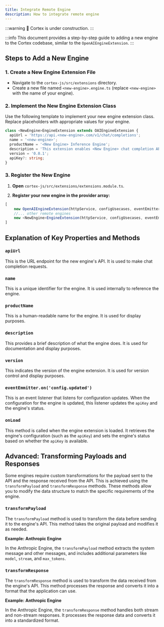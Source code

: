 ```yaml
---
title: Integrate Remote Engine
description: How to integrate remote engine
---
```



:::warning
🚧 Cortex is under construction.
:::

:::info
This document provides a step-by-step guide to adding a new engine to the Cortex codebase, similar to the `OpenAIEngineExtension`.
:::

## Steps to Add a New Engine

### 1. Create a New Engine Extension File

- Navigate to the `cortex-js/src/extensions` directory.
- Create a new file named `<new-engine>.engine.ts` (replace `<new-engine>` with the name of your engine).

### 2. Implement the New Engine Extension Class

Use the following template to implement your new engine extension class. Replace placeholders with appropriate values for your engine.

```typescript
class <NewEngine>EngineExtension extends OAIEngineExtension {
  apiUrl = 'https://api.<new-engine>.com/v1/chat/completions';
  name = '<new-engine>';
  productName = '<New Engine> Inference Engine';
  description = 'This extension enables <New Engine> chat completion API calls';
  version = '0.0.1';
  apiKey?: string;
}
```

### 3. Register the New Engine

1. **Open** `cortex-js/src/extensions/extensions.module.ts`.

2. **Register your new engine in the provider array:**

```typescript
[
    new OpenAIEngineExtension(httpService, configUsecases, eventEmitter),
    //... other remote engines
    new <NewEngine>EngineExtension(httpService, configUsecases, eventEmitter),
]
```

## Explanation of Key Properties and Methods

### `apiUrl`
This is the URL endpoint for the new engine's API. It is used to make chat completion requests. 

### `name`
This is a unique identifier for the engine. It is used internally to reference the engine. 

### `productName`
This is a human-readable name for the engine. It is used for display purposes. 

### `description`
This provides a brief description of what the engine does. It is used for documentation and display purposes. 

### `version`
This indicates the version of the engine extension. It is used for version control and display purposes. 

### `eventEmmitter.on('config.updated')`
This is an event listener that listens for configuration updates. When the configuration for the engine is updated, this listener updates the `apiKey` and the engine's status. 

### `onLoad`
This method is called when the engine extension is loaded. It retrieves the engine's configuration (such as the `apiKey`) and sets the engine's status based on whether the `apiKey` is available. 

## Advanced: Transforming Payloads and Responses

Some engines require custom transformations for the payload sent to the API and the response received from the API. This is achieved using the `transformPayload` and `transformResponse` methods. These methods allow you to modify the data structure to match the specific requirements of the engine.

### `transformPayload`

The `transformPayload` method is used to transform the data before sending it to the engine's API. This method takes the original payload and modifies it as needed.

**Example: Anthropic Engine**

In the Anthropic Engine, the `transformPayload` method extracts the system message and other messages, and includes additional parameters like `model`, `stream`, and `max_tokens`.

### `transformResponse`

The `transformResponse` method is used to transform the data received from the engine's API. This method processes the response and converts it into a format that the application can use.

**Example: Anthropic Engine**

In the Anthropic Engine, the `transformResponse` method handles both stream and non-stream responses. It processes the response data and converts it into a standardized format.

